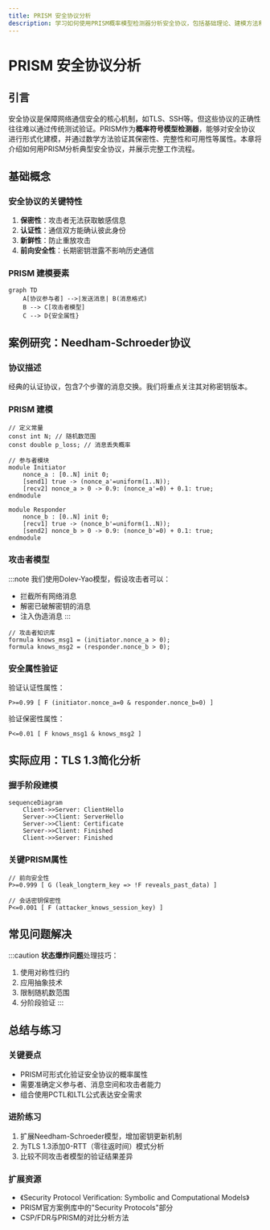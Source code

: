 ```yaml
---
title: PRISM 安全协议分析
description: 学习如何使用PRISM概率模型检测器分析安全协议，包括基础理论、建模方法和实际案例研究。
---
```


# PRISM 安全协议分析

## 引言
安全协议是保障网络通信安全的核心机制，如TLS、SSH等。但这些协议的正确性往往难以通过传统测试验证。PRISM作为**概率符号模型检测器**，能够对安全协议进行形式化建模，并通过数学方法验证其保密性、完整性和可用性等属性。本章将介绍如何用PRISM分析典型安全协议，并展示完整工作流程。

## 基础概念
### 安全协议的关键特性
1. **保密性**：攻击者无法获取敏感信息
2. **认证性**：通信双方能确认彼此身份
3. **新鲜性**：防止重放攻击
4. **前向安全性**：长期密钥泄露不影响历史通信

### PRISM 建模要素
```mermaid
graph TD
    A[协议参与者] -->|发送消息| B(消息格式)
    B --> C[攻击者模型]
    C --> D{安全属性}
```

## 案例研究：Needham-Schroeder协议
### 协议描述
经典的认证协议，包含7个步骤的消息交换。我们将重点关注其对称密钥版本。

### PRISM 建模
```prism
// 定义常量
const int N; // 随机数范围
const double p_loss; // 消息丢失概率

// 参与者模块
module Initiator
    nonce_a : [0..N] init 0;
    [send1] true -> (nonce_a'=uniform(1..N));
    [recv2] nonce_a > 0 -> 0.9: (nonce_a'=0) + 0.1: true;
endmodule

module Responder
    nonce_b : [0..N] init 0;
    [recv1] true -> (nonce_b'=uniform(1..N));
    [send2] nonce_b > 0 -> 0.9: (nonce_b'=0) + 0.1: true;
endmodule
```

### 攻击者模型
:::note
我们使用Dolev-Yao模型，假设攻击者可以：
- 拦截所有网络消息
- 解密已破解密钥的消息
- 注入伪造消息
:::

```prism
// 攻击者知识库
formula knows_msg1 = (initiator.nonce_a > 0);
formula knows_msg2 = (responder.nonce_b > 0);
```

### 安全属性验证
验证认证性属性：
```prism
P>=0.99 [ F (initiator.nonce_a=0 & responder.nonce_b=0) ]
```

验证保密性属性：
```prism
P<=0.01 [ F knows_msg1 & knows_msg2 ]
```

## 实际应用：TLS 1.3简化分析
### 握手阶段建模
```mermaid
sequenceDiagram
    Client->>Server: ClientHello
    Server->>Client: ServerHello
    Server->>Client: Certificate
    Server->>Client: Finished
    Client->>Server: Finished
```

### 关键PRISM属性
```prism
// 前向安全性
P>=0.999 [ G (leak_longterm_key => !F reveals_past_data) ]

// 会话密钥保密性
P<=0.001 [ F (attacker_knows_session_key) ]
```

## 常见问题解决
:::caution
**状态爆炸问题**处理技巧：
1. 使用对称性归约
2. 应用抽象技术
3. 限制随机数范围
4. 分阶段验证
:::

## 总结与练习
### 关键要点
- PRISM可形式化验证安全协议的概率属性
- 需要准确定义参与者、消息空间和攻击者能力
- 组合使用PCTL和LTL公式表达安全需求

### 进阶练习
1. 扩展Needham-Schroeder模型，增加密钥更新机制
2. 为TLS 1.3添加0-RTT（零往返时间）模式分析
3. 比较不同攻击者模型的验证结果差异

### 扩展资源
- 《Security Protocol Verification: Symbolic and Computational Models》
- PRISM官方案例库中的"Security Protocols"部分
- CSP/FDR与PRISM的对比分析方法
